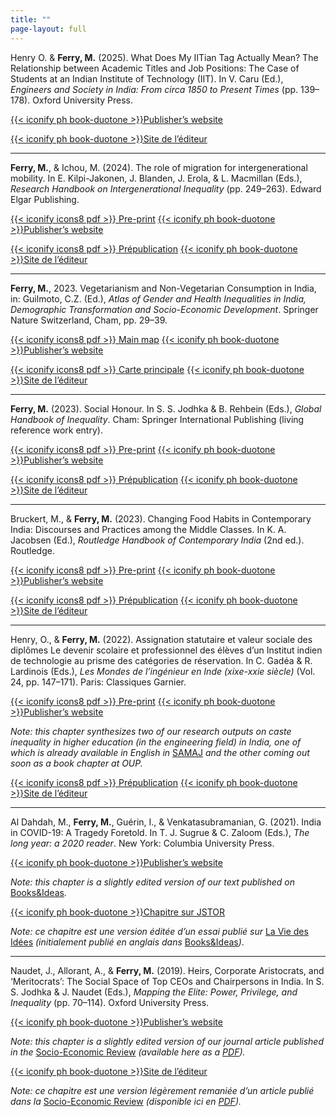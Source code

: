 ```yaml
---
title: ""
page-layout: full
---
```


Henry O. & **Ferry, M.** (2025). What Does My IITian Tag Actually Mean? The Relationship between Academic Titles and Job Positions: The Case of Students at an Indian Institute of Technology (IIT). In V. Caru (Ed.), *Engineers and Society in India: From circa 1850 to Present Times* (pp. 139–178). Oxford University Press.  

::: {.content-visible when-profile="english"}
[{{< iconify ph book-duotone >}}Publisher's website](https://doi.org/10.1093/9780198935940.003.0006)
:::

::: {.content-visible when-profile="french"}
[{{< iconify ph book-duotone >}}Site de l'éditeur](https://doi.org/10.1093/9780198935940.003.0006)
:::

------------------------------------------------------------------------


**Ferry, M.**, & Ichou, M. (2024). The role of migration for intergenerational mobility. In E. Kilpi-Jakonen, J. Blanden, J. Erola, & L. Macmillan (Eds.), *Research Handbook on Intergenerational Inequality* (pp. 249–263). Edward Elgar Publishing. 

::: {.content-visible when-profile="english"}
[{{< iconify icons8 pdf >}} Pre-print](chapters/ferry-ichou-2024/Ferry_Ichou_2024_ChapterIntergMobilityMigration.pdf) [{{< iconify ph book-duotone >}}Publisher's website](https://doi.org/10.4337/9781800888265.00027)
:::

::: {.content-visible when-profile="french"}
[{{< iconify icons8 pdf >}} Prépublication](chapters/ferry-ichou-2024/Ferry_Ichou_2024_ChapterIntergMobilityMigration.pdf) [{{< iconify ph book-duotone >}}Site de l'éditeur](https://doi.org/10.4337/9781800888265.00027)
:::

------------------------------------------------------------------------

**Ferry, M.**, 2023. Vegetarianism and Non-Vegetarian Consumption in India, in: Guilmoto, C.Z. (Ed.), *Atlas of Gender and Health Inequalities in India, Demographic Transformation and Socio-Economic Development*. Springer Nature Switzerland, Cham, pp. 29–39.

::: {.content-visible when-profile="english"}
[{{< iconify icons8 pdf >}} Main map](chapters/ferry-map-veg-2023/VegetarianismMap.png) [{{< iconify ph book-duotone >}}Publisher's website](https://doi.org/10.1007/978-3-031-47847-5_3)
:::

::: {.content-visible when-profile="french"}
[{{< iconify icons8 pdf >}} Carte principale](chapters/ferry-map-veg-2023/VegetarianismMap.png) [{{< iconify ph book-duotone >}}Site de l'éditeur](https://doi.org/10.1007/978-3-031-47847-5_3)
:::

------------------------------------------------------------------------

**Ferry, M.** (2023). Social Honour. In S. S. Jodhka & B. Rehbein (Eds.), *Global Handbook of Inequality*. Cham: Springer International Publishing (living reference work entry).

::: {.content-visible when-profile="english"}
[{{< iconify icons8 pdf >}} Pre-print](chapters/ferry-2023/Preprint-ferry-2023.pdf) [{{< iconify ph book-duotone >}}Publisher's website](https://doi.org/10.1007/978-3-030-97417-6_20-1)
:::

::: {.content-visible when-profile="french"}
[{{< iconify icons8 pdf >}} Prépublication](chapters/ferry-2023/Preprint-ferry-2023.pdf) [{{< iconify ph book-duotone >}}Site de l'éditeur](https://doi.org/10.1007/978-3-030-97417-6_20-1)
:::

------------------------------------------------------------------------

Bruckert, M., & **Ferry, M.** (2023). Changing Food Habits in Contemporary India: Discourses and Practices among the Middle Classes. In K. A. Jacobsen (Ed.), *Routledge Handbook of Contemporary India* (2nd ed.). Routledge.

::: {.content-visible when-profile="english"}
[{{< iconify icons8 pdf >}} Pre-print](chapters/bruckert-ferry-2023/Bruckert_Ferry_2023.pdf) [{{< iconify ph book-duotone >}}Publisher's website](https://www.taylorfrancis.com/chapters/edit/10.4324/9781003278436-42/changing-food-habits-contemporary-india-micha%C3%ABl-bruckert-mathieu-ferry)
:::

::: {.content-visible when-profile="french"}
[{{< iconify icons8 pdf >}} Prépublication](chapters/bruckert-ferry-2023/Bruckert_Ferry_2023.pdf) [{{< iconify ph book-duotone >}}Site de l'éditeur](https://www.taylorfrancis.com/chapters/edit/10.4324/9781003278436-42/changing-food-habits-contemporary-india-micha%C3%ABl-bruckert-mathieu-ferry)
:::

------------------------------------------------------------------------

Henry, O., & **Ferry, M.** (2022). Assignation statutaire et valeur sociale des diplômes Le devenir scolaire et professionnel des élèves ­d'un Institut indien de technologie au prisme des catégories de réservation. In C. Gadéa & R. Lardinois (Eds.), *Les Mondes de l'ingénieur en Inde (xixe-xxie siècle)* (Vol. 24, pp. 147--171). Paris: Classiques Garnier.

::: {.content-visible when-profile="english"}
[{{< iconify icons8 pdf >}} Pre-print](https://hal.science/hal-03922691/document) [{{< iconify ph book-duotone >}}Publisher's website](https://classiques-garnier.com/les-mondes-de-l-ingenieur-en-inde-xixe-xxie-siecle-assignation-statutaire-et-valeur-sociale-des-diplomes.html)

*Note: this chapter synthesizes two of our research outputs on caste inequality in higher education (in the engineering field) in India, one of which is already available in English in* [SAMAJ](https://doi.org/10.4000/samaj.4291) *and the other coming out soon as a book chapter at OUP.*
:::

::: {.content-visible when-profile="french"}
[{{< iconify icons8 pdf >}} Prépublication](https://hal.science/hal-03922691/document) [{{< iconify ph book-duotone >}}Site de l'éditeur](https://classiques-garnier.com/les-mondes-de-l-ingenieur-en-inde-xixe-xxie-siecle-assignation-statutaire-et-valeur-sociale-des-diplomes.html)
:::

------------------------------------------------------------------------

Al Dahdah, M., **Ferry, M.**, Guérin, I., & Venkatasubramanian, G. (2021). India in COVID-19: A Tragedy Foretold. In T. J. Sugrue & C. Zaloom (Eds.), *The long year: a 2020 reader*. New York: Columbia University Press.

::: {.content-visible when-profile="english"}
[{{< iconify ph book-duotone >}}Publisher's website](https://www.jstor.org/stable/10.7312/sugr20452?turn_away=true)

*Note: this chapter is a slightly edited version of our text published on* [Books&Ideas](https://laviedesidees.fr/The-Covid-19-Crisis-in-India)*.*
:::

::: {.content-visible when-profile="french"}
[{{< iconify ph book-duotone >}}Chapitre sur JSTOR](https://www.jstor.org/stable/10.7312/sugr20452?turn_away=true)

*Note: ce chapitre est une version éditée d'un essai publié sur* [La Vie des Idées](https://laviedesidees.fr/L-Inde-face-a-la-crise-du-Covid-19) *(initialement publié en anglais dans* [Books&Ideas](https://laviedesidees.fr/The-Covid-19-Crisis-in-India)*)*.
:::

------------------------------------------------------------------------

Naudet, J., Allorant, A., & **Ferry, M.** (2019). Heirs, Corporate Aristocrats, and 'Meritocrats': The Social Space of Top CEOs and Chairpersons in India. In S. S. Jodhka & J. Naudet (Eds.), *Mapping the Elite: Power, Privilege, and Inequality* (pp. 70--114). Oxford University Press.

::: {.content-visible when-profile="english"}
[{{< iconify ph book-duotone >}}Publisher's website](https://doi.org/10.1093/oso/9780199491070.003.0003)

*Note: this chapter is a slightly edited version of our journal article published in the* [Socio-Economic Review](https://doi.org/10.1093/ser/mwx035) *(available here as a [PDF](articles/naudet-allorant-ferry-2018/ser.pdf)).*
:::

::: {.content-visible when-profile="french"}
[{{< iconify ph book-duotone >}}Site de l'éditeur](https://doi.org/10.1093/oso/9780199491070.003.0003)

*Note: ce chapitre est une version légèrement remaniée d'un article publié dans la* [Socio-Economic Review](https://doi.org/10.1093/ser/mwx035) *(disponible ici en [PDF](articles/naudet-allorant-ferry-2018/ser.pdf)).*
:::
